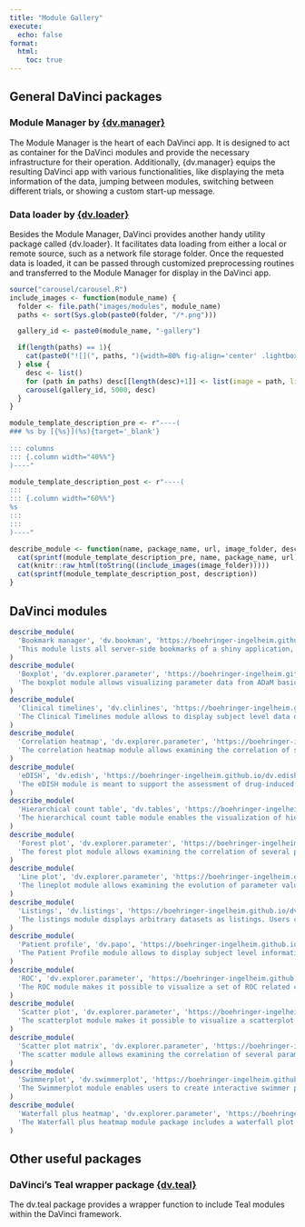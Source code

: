 ```yaml
---
title: "Module Gallery"
execute:
  echo: false
format:
  html:
    toc: true
---
```



## General DaVinci packages

### Module Manager by [{dv.manager}](https://boehringer-ingelheim.github.io/dv.manager/){target="_blank"}
The Module Manager is the heart of each DaVinci app. It is designed to act as container for the DaVinci modules and provide the necessary infrastructure for their operation. Additionally, {dv.manager} equips the resulting DaVinci app with various functionalities, like displaying the meta information of the data, jumping between modules, switching between different trials, or showing a custom start-up message.

### Data loader by [{dv.loader}](https://boehringer-ingelheim.github.io/dv.loader/){target="_blank"}
Besides the Module Manager, DaVinci provides another handy utility package called {dv.loader}. It facilitates data loading from either a local or remote source, such as a network file storage folder. Once the requested data is loaded, it can be passed through customized preprocessing routines and transferred to the Module Manager for display in the DaVinci app.




```r
source("carousel/carousel.R")
include_images <- function(module_name) {
  folder <- file.path("images/modules", module_name)
  paths <- sort(Sys.glob(paste0(folder, "/*.png")))

  gallery_id <- paste0(module_name, "-gallery")

  if(length(paths) == 1){
    cat(paste0("![](", paths, "){width=80% fig-align='center' .lightbox group='", gallery_id, "'}"))
  } else {
    desc <- list()
    for (path in paths) desc[[length(desc)+1]] <- list(image = path, link = path)
    carousel(gallery_id, 5000, desc)
  }
}

module_template_description_pre <- r"----(  
### %s by [{%s}](%s){target='_blank'} 
  
::: columns
::: {.column width="40%%"}
)----"

module_template_description_post <- r"----(  
:::
::: {.column width="60%%"}
%s
:::
:::
)----"

describe_module <- function(name, package_name, url, image_folder, description) {
  cat(sprintf(module_template_description_pre, name, package_name, url))
  cat(knitr::raw_html(toString((include_images(image_folder)))))
  cat(sprintf(module_template_description_post, description))
}
```

## DaVinci modules
```r
describe_module(
  'Bookmark manager', 'dv.bookman', 'https://boehringer-ingelheim.github.io/dv.bookman/', 'bookmark_manager',
  'This module lists all server-side bookmarks of a shiny application, allows to describe them and feature the most relevant ones.'
)
describe_module(
  'Boxplot', 'dv.explorer.parameter', 'https://boehringer-ingelheim.github.io/dv.explorer.parameter/articles/boxplot.html', 'boxplot',
  'The boxplot module allows visualizing parameter data from ADaM basic data structure as boxplots. Data can be displayed with different levels of grouping, listings with single subject data and the possibility of examining patient details other modules (e.g. Patient Profile). It also includes some statistical testing comparing the distribution of different groups.'
)
describe_module(
  'Clinical timelines', 'dv.clinlines', 'https://boehringer-ingelheim.github.io/dv.clinlines/', 'clinical_timelines',
  'The Clinical Timelines module allows to display subject level data over time to present dates and/or time intervals of trial events, like adverse events, concomitant medications, randomization dates, and more.'
)
describe_module(
  'Correlation heatmap', 'dv.explorer.parameter', 'https://boehringer-ingelheim.github.io/dv.explorer.parameter/articles/correlation_heatmap.html', 'correlation_heatmap',
  'The correlation heatmap module allows examining the correlation of several parameters using a correlation heatmap with different statistical measures.'
)
describe_module(
  'eDISH', 'dv.edish', 'https://boehringer-ingelheim.github.io/dv.edish/', 'edish',
  'The eDISH module is meant to support the assessment of drug-induced liver injury by means of the (modified) evaluation of Drug-Induced Serious Hepatotoxicity plot.'
)
describe_module(
  'Hierarchical count table', 'dv.tables', 'https://boehringer-ingelheim.github.io/dv.tables/', 'hierarchical_count',
  'The hierarchical count table module enables the visualization of hierarchical tables, displaying event counts at each level for a clear and structured overview.'
)
describe_module(
  'Forest plot', 'dv.explorer.parameter', 'https://boehringer-ingelheim.github.io/dv.explorer.parameter/articles/forest.html', 'forestplot',
  'The forest plot module allows examining the correlation of several parameters with a continuous variable in the form of a forest plot. Several correlation measures and groupings are available.'
)
describe_module(
  'Line plot', 'dv.explorer.parameter', 'https://boehringer-ingelheim.github.io/dv.explorer.parameter/articles/lineplot.html', 'lineplot',
  'The lineplot module allows examining the evolution of parameter values using lineplots with different levels of grouping and aggregation measures.'
)
describe_module(
  'Listings', 'dv.listings', 'https://boehringer-ingelheim.github.io/dv.listings/', 'listings',
  'The listings module displays arbitrary datasets as listings. Users can select the dataset to be shown, and specify which columns of the dataset should be displayed as well as their order. The displayed columns can be sorted and filtered. Moreover, the table can be filtered to show only entries containing a keyword entered by the user. The module is not limited to usage of one data source, most notably, it can handle data from ADaM or SDTM.'
)
describe_module(
  'Patient profile', 'dv.papo', 'https://boehringer-ingelheim.github.io/dv.papo/', 'patient_profile',
  'The Patient Profile module allows to display subject level information and subject related data listings as well as plots for adverse events, concomitant medications, lab values, and vital signs over time.'
)
describe_module(
  'ROC', 'dv.explorer.parameter', 'https://boehringer-ingelheim.github.io/dv.explorer.parameter/articles/roc.html', 'roc',
  'The ROC module makes it possible to visualize a set of ROC related charts, or tables, and compare independent ROC curves for different continuous parameters with respect to a single binary endpoint. This allows a user to evaluate how predictive is a continuous parameter of binary endpoint.'
)
describe_module(
  'Scatter plot', 'dv.explorer.parameter', 'https://boehringer-ingelheim.github.io/dv.explorer.parameter/articles/scatterplot.html', 'scatterplot',
  'The scatterplot module makes it possible to visualize a scatterplot of two biomarkers with different levels of grouping.'
)
describe_module(
  'Scatter plot matrix', 'dv.explorer.parameter', 'https://boehringer-ingelheim.github.io/dv.explorer.parameter/articles/scatterplotmatrix.html', 'scatterplot_matrix',
  'The scatter module allows examining the correlation of several parameters using a scatterplot matrix with different levels of grouping.'
)
describe_module(
  'Swimmerplot', 'dv.swimmerplot', 'https://boehringer-ingelheim.github.io/dv.swimmerplot/', 'swimmerplot',
  'The Swimmerplot module enables users to create interactive swimmer plots for clinical trial data. Each patient is displayed as a horizontal swim lane showing their treatment timeline, with arrows indicating ongoing treatments and optional markers for clinical responses like tumor shrinkage or disease progression.'
)
describe_module(
  'Waterfall plus heatmap', 'dv.explorer.parameter', 'https://boehringer-ingelheim.github.io/dv.explorer.parameter/articles/wfphm.html', 'waterfall_plus_heatmap',
  'The Waterfall plus heatmap module package includes a waterfall plot and aligned categorical continuous and parameter heatmaps.'
)
```
## Other useful packages

### DaVinci's Teal wrapper package [{dv.teal}](https://boehringer-ingelheim.github.io/dv.teal/){target="_blank"}
The dv.teal package provides a wrapper function to include Teal modules within the DaVinci framework.

